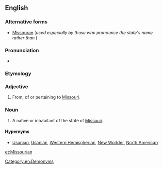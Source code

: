 ==English==

===Alternative forms===
* [[Missouran]] (''used especially by those who pronounce the state's name {{IPAchar|/məˈzɝə/}} rather than {{IPAchar|/mɨˈzɝi/}}'')

===Pronunciation===
* {{IPA|/mɪˈzʊɹiən/}}

===Etymology===
{{suffix|Missouri|an}}

===Adjective===
{{en-adj}}

# From, of or pertaining to [[Missouri]].

===Noun===
{{en-noun}}

# A native or inhabitant of the state of [[Missouri]].

====Hypernyms====
*[[Usonian]], [[Usanian]], [[Western Hemispherian]], [[New Worlder]], [[North American]]

[[Category:en:Demonyms]]

[[et:Missourian]]